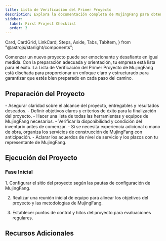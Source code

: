 ```yaml
---
title: Lista de Verificación del Primer Proyecto
description: Explora la documentación completa de MujingFang para obtener una visión detallada de nuestras herramientas premium y servicios de construcción.
sidebar:
  label: First Project Checklist
  order: 3
---
```


  Card,
  CardGrid,
  LinkCard,
  Steps,
  Aside,
  Tabs,
  TabItem,
} from "@astrojs/starlight/components";

Comenzar un nuevo proyecto puede ser emocionante y desafiante en igual medida. Con la preparación adecuada y orientación, tu empresa está lista para el éxito. La Lista de Verificación del Primer Proyecto de MujingFang está diseñada para proporcionar un enfoque claro y estructurado para garantizar que estés bien preparado en cada paso del camino.

## Preparación del Proyecto

<CardGrid>
  <Card title="Alcance y Objetivos">
    - Asegurar claridad sobre el alcance del proyecto, entregables y resultados
    deseados. - Definir objetivos claros y criterios de éxito para la
    finalización del proyecto.
  </Card>
  <Card title="Herramientas y Equipamiento">
    - Hacer una lista de todas las herramientas y equipos de MujingFang
    necesarios. - Verificar la disponibilidad y condición del inventario antes
    de comenzar.
  </Card>
  <Card title="Organización de Servicios">
    - Si se necesita experiencia adicional o mano de obra, organiza los
    servicios de construcción de MujingFang con anticipación. - Aclarar los
    acuerdos de nivel de servicio y los plazos con tu representante de
    MujingFang.
  </Card>
</CardGrid>

## Ejecución del Proyecto

### Fase Inicial

<Steps>
1. Configurar el sitio del proyecto según las pautas de configuración de MujingFang.

2. Realizar una reunión inicial de equipo para alinear los objetivos del proyecto y las metodologías de MujingFang.

3. Establecer puntos de control y hitos del proyecto para evaluaciones regulares.
   </Steps>

## Recursos Adicionales

<CardGrid>
  <LinkCard
    title="Guías Detalladas"
    description="Accede a documentación detallada y manuales de usuario para herramientas y servicios de MujingFang."
    href="es/guides/getting-started"
  />
  <LinkCard
    title="Contactos de Soporte"
    description="Mantén a mano los detalles de contacto para el soporte de MujingFang, disponible para ayuda durante todo tu proyecto."
    href="es/guides/getting-started"
  />
  <LinkCard
    title="Aprendizaje Avanzado"
    description="Explora recursos educativos adicionales proporcionados por MujingFang para refinar tus habilidades y conocimientos."
    href="es/guides/getting-started"
  />
</CardGrid>
